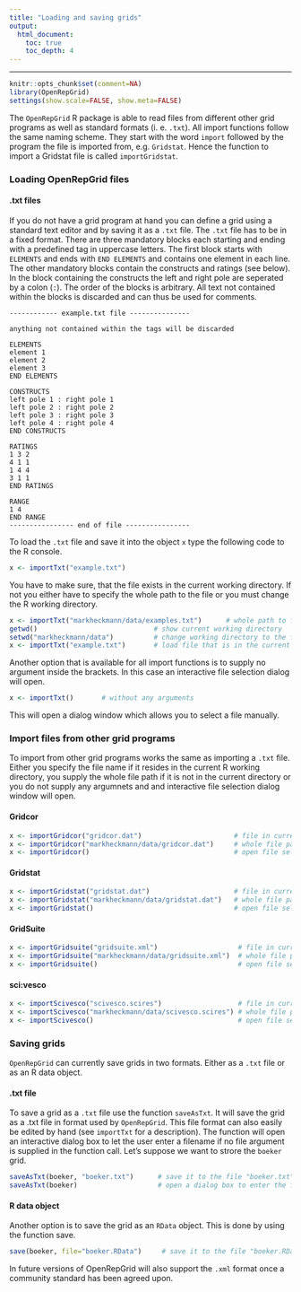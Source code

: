 ```yaml
---
title: "Loading and saving grids"
output: 
  html_document:
    toc: true
    toc_depth: 4
---
```


<hr>

```r
knitr::opts_chunk$set(comment=NA)
library(OpenRepGrid)
settings(show.scale=FALSE, show.meta=FALSE)
```


The `OpenRepGrid` R package is able to read files from different other grid programs as well as standard formats (i. e. `.txt`). All import functions follow the same naming scheme. They start with the word `import` followed by the program the file is imported from, e.g. `Gridstat`. Hence the function to import a Gridstat file is called `importGridstat`.


### Loading OpenRepGrid files

#### .txt files

If you do not have a grid program at hand you can define a grid using a standard text editor and by saving it as a `.txt` file. The `.txt` file has to be in a fixed format. There are three mandatory blocks each starting and ending with a predefined tag in uppercase letters. The first block starts with `ELEMENTS` and ends with `END ELEMENTS` and contains one element in each line. The other mandatory blocks contain the constructs and ratings (see below). In the block containing the constructs the left and right pole are seperated by a colon (`:`). The order of the blocks is arbitrary. All text not contained within the blocks is discarded and can thus be used for comments.

    ------------ example.txt file ---------------
    
    anything not contained within the tags will be discarded
    
    ELEMENTS
    element 1
    element 2
    element 3
    END ELEMENTS
    
    CONSTRUCTS
    left pole 1 : right pole 1
    left pole 2 : right pole 2
    left pole 3 : right pole 3
    left pole 4 : right pole 4
    END CONSTRUCTS
    
    RATINGS
    1 3 2
    4 1 1
    1 4 4
    3 1 1
    END RATINGS
    
    RANGE
    1 4
    END RANGE
    ---------------- end of file ----------------

To load the `.txt` file and save it into the object `x` type the following code to the R console.

```r
x <- importTxt("example.txt")
```

You have to make sure, that the file exists in the current working directory. If not you either have to specify the whole path to the file or you must change the R working directory.

```r
x <- importTxt("markheckmann/data/examples.txt")      # whole path to file or
getwd()                             # show current working directory
setwd("markheckmann/data")          # change working directory to the folder markheckmann/data
x <- importTxt("example.txt")       # load file that is in the current working directory
```

Another option that is available for all import functions is to supply no argument inside the brackets. In this case an interactive file selection dialog will open.

```r
x <- importTxt()       # without any arguments
```

This will open a dialog window which allows you to select a file manually.


### Import files from other grid programs

To import from other grid programs works the same as importing a `.txt` file. Either you specify the file name if it resides in the current R working directory, you supply the whole file path if it is not in the current directory or you do not supply any argumnets and and interactive file selection dialog window will open.

#### Gridcor

```r
x <- importGridcor("gridcor.dat")                       # file in current R working directory or
x <- importGridcor("markheckmann/data/gridcor.dat")     # whole file path or
x <- importGridcor()                                    # open file selection dialog
```


#### Gridstat
 
```r
x <- importGridstat("gridstat.dat")                     # file in current R working directory or
x <- importGridstat("markheckmann/data/gridstat.dat")   # whole file path or
x <- importGridstat()                                   # open file selection dialog
```


#### GridSuite

```r
x <- importGridsuite("gridsuite.xml")                    # file in current R working directory or
x <- importGridsuite("markheckmann/data/gridsuite.xml")  # whole file path or
x <- importGridsuite()                                   # open file selection dialog
```


#### sci:vesco

```r
x <- importScivesco("scivesco.scires")                   # file in current R working directory or
x <- importScivesco("markheckmann/data/scivesco.scires") # whole file path or
x <- importScivesco()                                    # open file selection dialog
```


### Saving grids

`OpenRepGrid` can currently save grids in two formats. Either as a `.txt` file or as an R data object.

#### .txt file

To save a grid as a `.txt` file use the function `saveAsTxt`. It will save the grid as a .txt file in format used by `OpenRepGrid`. This file format can also easily be edited by hand (see `importTxt` for a description). The function will open an interactive dialog box to let the user enter a filename if no file argument is supplied in the function call. Let's suppose we want to strore the `boeker` grid.

```r
saveAsTxt(boeker, "boeker.txt")      # save it to the file "boeker.txt"
saveAsTxt(boeker)                    # open a dialog box to enter the file name interactively
```


#### R data object

Another option is to save the grid as an `RData` object. This is done by using the function save.

```r
save(boeker, file="boeker.RData")     # save it to the file "boeker.RData"
```

In future versions of OpenRepGrid will also support the `.xml` format once a community standard has been agreed upon.
